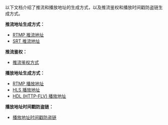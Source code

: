 以下文档介绍了推流和播放地址的生成方式，以及推流鉴权和播放时间戳防盗链生成方式。

**推流地址生成方式：**
- [RTMP 推流地址](https://developer.qiniu.com/pili/api/2767/the-rtmp-push-flow-address)
- [SRT 推流地址](https://developer.qiniu.com/pili/api/8170/srt-push-flow-address)

**推流鉴权：**
- [推流鉴权方式](https://developer.qiniu.com/pili/api/6678/push-the-current-authentication)

**播放地址生成方式：**
- [RTMP 播放地址](https://developer.qiniu.com/pili/api/2768/rtmp-broadcast-address)
- [HLS 播放地址](https://developer.qiniu.com/pili/api/2769/hls-broadcast-address)
- [HDL (HTTP-FLV) 播放地址](https://developer.qiniu.com/pili/api/2770/hdl-http-flv-broadcast-address)

**播放地址时间戳防盗链：**
- [播放地址时间戳防盗链](https://developer.qiniu.com/pili/api/9868/play-security)